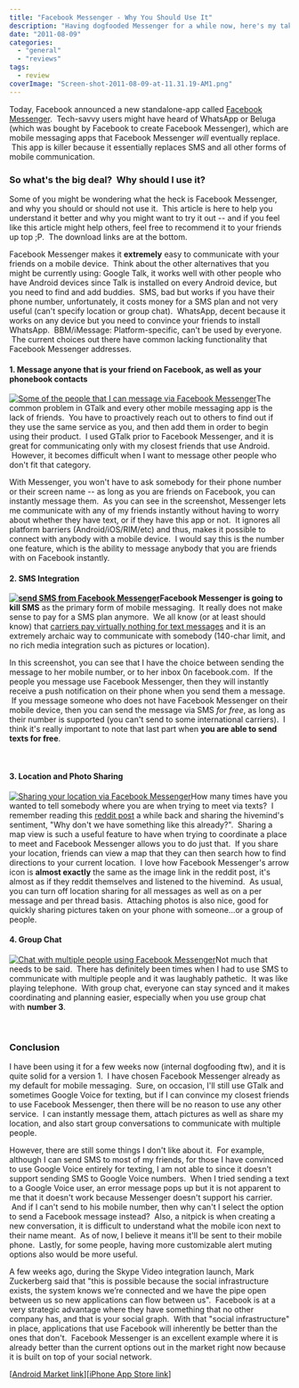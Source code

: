 ```yaml
---
title: "Facebook Messenger - Why You Should Use It"
description: "Having dogfooded Messenger for a while now, here's my take on why you should use it."
date: "2011-08-09"
categories: 
  - "general"
  - "reviews"
tags:
  - review
coverImage: "Screen-shot-2011-08-09-at-11.31.19-AM1.png"
---
```


Today, Facebook announced a new standalone-app called [Facebook Messenger](https://www.facebook.com/mobile/messenger).  Tech-savvy users might have heard of WhatsApp or Beluga (which was bought by Facebook to create Facebook Messenger), which are mobile messaging apps that Facebook Messenger _will_ eventually replace.  This app is killer because it essentially replaces SMS and all other forms of mobile communication.

### So what's the big deal?  Why should I use it?

Some of you might be wondering what the heck is Facebook Messenger, and why you should or should not use it.  This article is here to help you understand it better and why you might want to try it out -- and if you feel like this article might help others, feel free to recommend it to your friends up top ;P.  The download links are at the bottom.

Facebook Messenger makes it **extremely** easy to communicate with your friends on a mobile device.  Think about the other alternatives that you might be currently using: Google Talk, it works well with other people who have Android devices since Talk is installed on every Android device, but you need to find and add buddies.  SMS, bad but works if you have their phone number, unfortunately, it costs money for a SMS plan and not very useful (can't specify location or group chat).  WhatsApp, decent because it works on any device but you need to convince your friends to install WhatsApp.  BBM/iMessage: Platform-specific, can't be used by everyone.  The current choices out there have common lacking functionality that Facebook Messenger addresses.

#### 1\. Message anyone that is your friend on Facebook, as well as your phonebook contacts

[![Some of the people that I can message via Facebook Messenger](images/device-2011-08-09-120814.png "Facebook Messenger Contacts")](http://www.jessechen.net/blog/wp-content/uploads/2011/08/device-2011-08-09-120814.png)The common problem in GTalk and every other mobile messaging app is the lack of friends.  You have to proactively reach out to others to find out if they use the same service as you, and then add them in order to begin using their product.  I used GTalk prior to Facebook Messenger, and it is great for communicating only with my closest friends that use Android.  However, it becomes difficult when I want to message other people who don't fit that category.

With Messenger, you won't have to ask somebody for their phone number or their screen name -- as long as you are friends on Facebook, you can instantly message them.  As you can see in the screenshot, Messenger lets me communicate with any of my friends instantly without having to worry about whether they have text, or if they have this app or not.  It ignores all platform barriers (Android/iOS/RIM/etc) and thus, makes it possible to connect with anybody with a mobile device.  I would say this is the number one feature, which is the ability to message anybody that you are friends with on Facebook instantly.

#### 2\. SMS Integration 

**[![send SMS from Facebook Messenger](images/device-2011-08-09-113542.jpg "Facebook Messenger SMS Integration")](http://www.jessechen.net/blog/wp-content/uploads/2011/08/device-2011-08-09-113542.jpg)Facebook Messenger is going to kill SMS** as the primary form of mobile messaging.  It really does not make sense to pay for a SMS plan anymore.  We all know (or at least should know) that [carriers pay virtually nothing for text messages](http://www.techvibes.com/blog/whats-in-a-text-message-the-real-cost-of-sms-and-just-how-badly-wireless-carriers-are-ripping-you-off-2011-07-05) and it is an extremely archaic way to communicate with somebody (140-char limit, and no rich media integration such as pictures or location).

In this screenshot, you can see that I have the choice between sending the message to her mobile number, or to her inbox 0n facebook.com.  If the people you message use Facebook Messenger, then they will instantly receive a push notification on their phone when you send them a message.  If you message someone who does not have Facebook Messenger on their mobile device, then you can send the message via SMS _for free_, as long as their number is supported (you can't send to some international carriers).  I think it's really important to note that last part when **you are able to send texts for free**.

 

#### 3\. Location and Photo Sharing

[![Sharing your location via Facebook Messenger](images/device-2011-08-09-114852.png "Location Sharing - Facebook Messenger")](http://www.jessechen.net/blog/wp-content/uploads/2011/08/device-2011-08-09-114852.png)How many times have you wanted to tell somebody where you are when trying to meet via texts?  I remember reading this [reddit post](http://www.reddit.com/r/reddit.com/comments/hxkrz/a_modest_proposal_to_make_finding_coordinating/) a while back and sharing the hivemind's sentiment, "Why don't we have something like this already?".  Sharing a map view is such a useful feature to have when trying to coordinate a place to meet and Facebook Messenger allows you to do just that.  If you share your location, friends can view a map that they can then search how to find directions to your current location.  I love how Facebook Messenger's arrow icon is **almost exactly** the same as the image link in the reddit post, it's almost as if they reddit themselves and listened to the hivemind.  As usual, you can turn off location sharing for all messages as well as on a per message and per thread basis.  Attaching photos is also nice, good for quickly sharing pictures taken on your phone with someone...or a group of people.

#### 4\. Group Chat

[![Chat with multiple people using Facebook Messenger](images/FzHbJ-SurFq.png "Facebook Messenger Group Chat")](http://www.jessechen.net/blog/wp-content/uploads/2011/08/FzHbJ-SurFq.png)Not much that needs to be said.  There has definitely been times when I had to use SMS to communicate with multiple people and it was laughably pathetic.  It was like playing telephone.  With group chat, everyone can stay synced and it makes coordinating and planning easier, especially when you use group chat with **number 3**.

 

### Conclusion

I have been using it for a few weeks now (internal dogfooding ftw), and it is quite solid for a version 1.  I have chosen Facebook Messenger already as my default for mobile messaging.  Sure, on occasion, I'll still use GTalk and sometimes Google Voice for texting, but if I can convince my closest friends to use Facebook Messenger, then there will be no reason to use any other service.  I can instantly message them, attach pictures as well as share my location, and also start group conversations to communicate with multiple people.

However, there are still some things I don't like about it.  For example, although I can send SMS to most of my friends, for those I have convinced to use Google Voice entirely for texting, I am not able to since it doesn't support sending SMS to Google Voice numbers.  When I tried sending a text to a Google Voice user, an error message pops up but it is not apparent to me that it doesn't work because Messenger doesn't support his carrier.  And if I can't send to his mobile number, then why can't I select the option to send a Facebook message instead?  Also, a nitpick is when creating a new conversation, it is difficult to understand what the mobile icon next to their name meant.  As of now, I believe it means it'll be sent to their mobile phone.  Lastly, for some people, having more customizable alert muting options also would be more useful.

A few weeks ago, during the Skype Video integration launch, Mark Zuckerberg said that "this is possible because the social infrastructure exists, the system knows we’re connected and we have the pipe open between us so new applications can flow between us".  Facebook is at a very strategic advantage where they have something that no other company has, and that is your social graph.  With that "social infrastructure" in place, applications that use Facebook will inherently be better than the ones that don't.  Facebook Messenger is an excellent example where it is already better than the current options out in the market right now because it is built on top of your social network.

\[[Android Market link](https://market.android.com/details?id=com.facebook.orca)\]\[[iPhone App Store link](http://fb.me/msgrupgrade)\]
